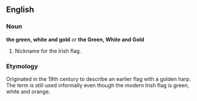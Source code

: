 ==English==
===Noun===
'''the green, white and gold''' ''or'' '''the Green, White and Gold'''

#Nickname for the Irish flag.

===Etymology===
Originated in the 19th century to describe an earlier flag with a golden harp.  The term is still used informally even though the modern Irish flag is green, white and orange.